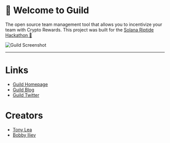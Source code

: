 
# 👋 Welcome to Guild

The open source team management tool that allows you to incentivize your team with Crypto Rewards. This project was built for the [Solana Riptide Hackathon 🚀](https://solana.com/riptide)

![Guild Screenshot](https://cdn.devdojo.com/images/february2022/browser-mockup-dark.png)

---

# Links

 - [Guild Homepage](https://guild.so)
 - [Guild Blog](https://blog.guild.so)
 - [Guild Twitter](https://twitter.com/guild_dot_so)

# Creators
 - [Tony Lea](https://twitter.com/tnylea)
 - [Bobby Iliev](https://twitter.com/bobbyiliev_)
